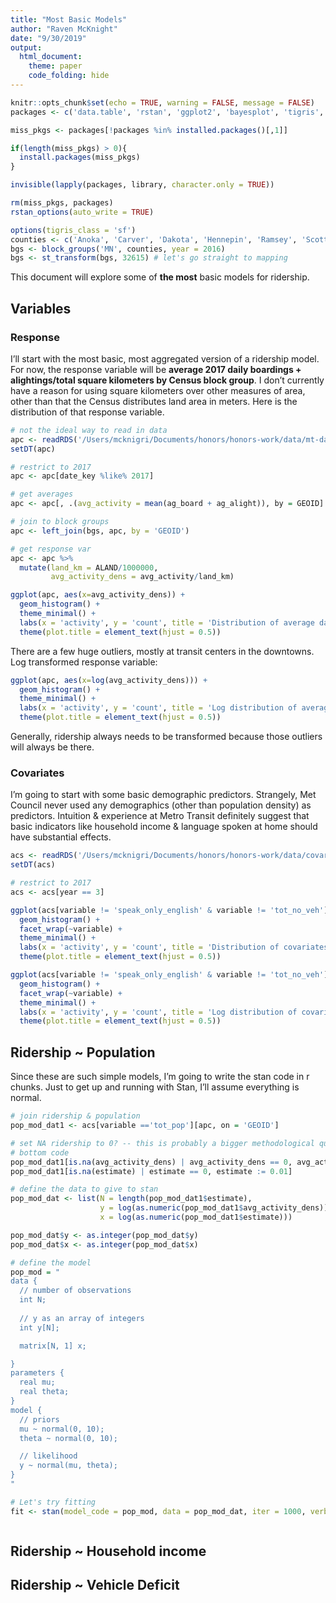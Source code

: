 ```yaml
---
title: "Most Basic Models"
author: "Raven McKnight"
date: "9/30/2019"
output: 
  html_document:
    theme: paper
    code_folding: hide
---
```


```r
knitr::opts_chunk$set(echo = TRUE, warning = FALSE, message = FALSE)
packages <- c('data.table', 'rstan', 'ggplot2', 'bayesplot', 'tigris', 'sf', 'dplyr')

miss_pkgs <- packages[!packages %in% installed.packages()[,1]]

if(length(miss_pkgs) > 0){
  install.packages(miss_pkgs)
}

invisible(lapply(packages, library, character.only = TRUE))

rm(miss_pkgs, packages)
rstan_options(auto_write = TRUE)

options(tigris_class = 'sf')
counties <- c('Anoka', 'Carver', 'Dakota', 'Hennepin', 'Ramsey', 'Scott', 'Washington')
bgs <- block_groups('MN', counties, year = 2016)
bgs <- st_transform(bgs, 32615) # let's go straight to mapping
```

This document will explore some of **the most** basic models for ridership. 

## Variables

### Response

I'll start with the most basic, most aggregated version of a ridership model. For now, the response variable will be **average 2017 daily boardings + alightings/total square kilometers by Census block group**. I don't currently have a reason for using square kilometers over other measures of area, other than that the Census distributes land area in meters. Here is the distribution of that response variable. 
```r
# not the ideal way to read in data
apc <- readRDS('/Users/mcknigri/Documents/honors/honors-work/data/mt-data/apc-bg-ag-sum.RDS')
setDT(apc)

# restrict to 2017
apc <- apc[date_key %like% 2017]

# get averages
apc <- apc[, .(avg_activity = mean(ag_board + ag_alight)), by = GEOID]

# join to block groups
apc <- left_join(bgs, apc, by = 'GEOID')

# get response var
apc <- apc %>%
  mutate(land_km = ALAND/1000000, 
         avg_activity_dens = avg_activity/land_km)

ggplot(apc, aes(x=avg_activity_dens)) +
  geom_histogram() + 
  theme_minimal() +
  labs(x = 'activity', y = 'count', title = 'Distribution of average daily activity per square kilometer, 2017') +
  theme(plot.title = element_text(hjust = 0.5))
```

There are a few huge outliers, mostly at transit centers in the downtowns. Log transformed response variable: 

```r
ggplot(apc, aes(x=log(avg_activity_dens))) +
  geom_histogram() + 
  theme_minimal() +
  labs(x = 'activity', y = 'count', title = 'Log distribution of average daily activity per square kilometer, 2017') +
  theme(plot.title = element_text(hjust = 0.5))
```

Generally, ridership always needs to be transformed because those outliers will always be there. 

### Covariates

I'm going to start with some basic demographic predictors. Strangely, Met Council never used any demographics (other than population density) as predictors. Intuition & experience at Metro Transit definitely suggest that basic indicators like household income & language spoken at home should have substantial effects. 

```r
acs <- readRDS('/Users/mcknigri/Documents/honors/honors-work/data/covariates/basic_acs.RDS')
setDT(acs)

# restrict to 2017
acs <- acs[year == 3]

ggplot(acs[variable != 'speak_only_english' & variable != 'tot_no_veh'], aes(x=estimate)) +
  geom_histogram() + 
  facet_wrap(~variable) +
  theme_minimal() +
  labs(x = 'activity', y = 'count', title = 'Distribution of covariates, 2017') +
  theme(plot.title = element_text(hjust = 0.5))

ggplot(acs[variable != 'speak_only_english' & variable != 'tot_no_veh'], aes(x=log(estimate))) +
  geom_histogram() + 
  facet_wrap(~variable) +
  theme_minimal() +
  labs(x = 'activity', y = 'count', title = 'Log distribution of covariates, 2017') +
  theme(plot.title = element_text(hjust = 0.5))
```

## Ridership ~ Population
Since these are such simple models, I'm going to write the stan code in r chunks. Just to get up and running with Stan, I'll assume everything is normal. 

```r
# join ridership & population
pop_mod_dat1 <- acs[variable =='tot_pop'][apc, on = 'GEOID']

# set NA ridership to 0? -- this is probably a bigger methodological question
# bottom code
pop_mod_dat1[is.na(avg_activity_dens) | avg_activity_dens == 0, avg_activity_dens := 0.01]
pop_mod_dat1[is.na(estimate) | estimate == 0, estimate := 0.01]

# define the data to give to stan
pop_mod_dat <- list(N = length(pop_mod_dat1$estimate),
                    y = log(as.numeric(pop_mod_dat1$avg_activity_dens)),
                    x = log(as.numeric(pop_mod_dat1$estimate)))

pop_mod_dat$y <- as.integer(pop_mod_dat$y)
pop_mod_dat$x <- as.integer(pop_mod_dat$x)
```

```r
# define the model
pop_mod = "
data {
  // number of observations
  int N;
  
  // y as an array of integers
  int y[N];

  matrix[N, 1] x;

}
parameters {
  real mu;
  real theta;
}
model {
  // priors
  mu ~ normal(0, 10);
  theta ~ normal(0, 10);

  // likelihood
  y ~ normal(mu, theta);
}
"
```

```r
# Let's try fitting
fit <- stan(model_code = pop_mod, data = pop_mod_dat, iter = 1000, verbose = TRUE)
```
```stan

```

## Ridership ~ Household income

## Ridership ~ Vehicle Deficit